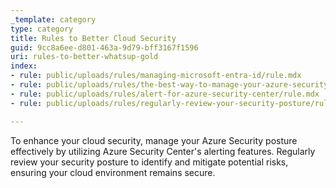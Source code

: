 ```yaml
---
_template: category
type: category
title: Rules to Better Cloud Security
guid: 9cc8a6ee-d801-463a-9d79-bff3167f1596
uri: rules-to-better-whatsup-gold
index:
- rule: public/uploads/rules/managing-microsoft-entra-id/rule.mdx
- rule: public/uploads/rules/the-best-way-to-manage-your-azure-security-posture/rule.mdx
- rule: public/uploads/rules/alert-for-azure-security-center/rule.mdx
- rule: public/uploads/rules/regularly-review-your-security-posture/rule.mdx

---
```


To enhance your cloud security, manage your Azure Security posture effectively by utilizing Azure Security Center's alerting features. Regularly review your security posture to identify and mitigate potential risks, ensuring your cloud environment remains secure.
